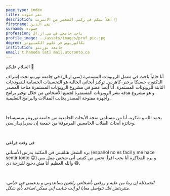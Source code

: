 ```yaml
---
page_type: index
title: تقي حموده
description: أهلاً بيكم في ركني الصغير من الانترنت 🌱
firstname: تقي الدين
surname: حموده
profession: باحث جامعي في سي.ار.ال
profile_image: ../assets/images/prof_pic.jpg
degree: بكالوريوس في علوم الكمبيوتر
institution: جامعة تورنتو
email: t.hamoda [at] mail.utoronto.ca
---
```


<Text as='h2' fontSize='3xl'>السلام عليكم 👋</Text>

<Text>أنا حالياً باحث في معمل <Link color='teal.500' href='https://crl.utm.utoronto.ca/'>الروبوتات المستمرة (سي.ار.ال) </Link> في جامعة تورنتو تحت إشراف <Link color='teal.500' href='https://www.cs.toronto.edu/~jbk/'> الدكتورة جسيكا برجنر-كاهرس</Link>. تركيز أبحاثي الحالية هو التحسينات الحسابية للنموذجات الثابتة للروبوتات المستمرة. أنا أيضاً عضو في مشروع  <Link color='teal.500' href='https://www.opencontinuumrobotics.com/'>الروبوتات المستمرة متاحة المصدر</Link> و هو مشروع هدفه نشر الروبوتات المستمرة لجميع الأشخاص من خلال توفير برامج وأجهزة مفتوحة المصدر بجانب المقالات والبرامج التعليمية.</Text>

<br/>

<Text>بحمد الله و شكره، أنا من مستلمي <Link color='teal.500' href='https://www.utm.utoronto.ca/dean/awards-grants/undergraduate-awards-grants/utm-undergraduate-research-grants'>منحة الأبحاث الجامعية من جامعة تورونتو ميسيساجا</Link> وجائزة <Link color='teal.500' href='https://www.nserc-crsng.gc.ca/students-etudiants/ug-pc/usra-brpc_eng.asp'>أبحاث الطلاب الجامعيين المرموقة من  جمعية إن.سي.إي.ار.سي</Link>.</Text>

<br/>

<Text as='h3' fontSize='2xl'>في وقت فراغي</Text>

بره الشغل هتلقيني في المكتبة بدرس الأسباني (español no es facil y me hace sentir tonto 🙃) و بره المذاكرة أنا بحب اقرأ. تحس من كتبتي أني شخص ممل بس والله العظيم أنا مش دحيح للدرجة دي 😅.

<br/>

*الحمدلله إن ربنا من عليه و رزقني بأشخاص رائعين يساعدوني و يدعمني في حياتي. متتردتش انك تتواصل معايا لو إنت شايف إني ممكن اساعد بأي شكل.*
